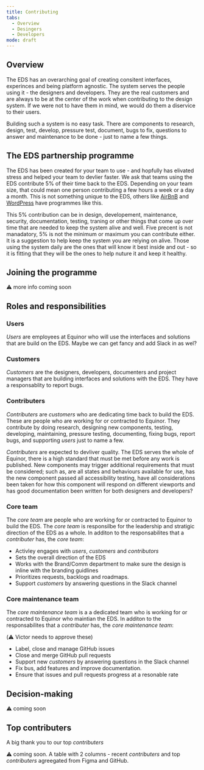 ```yaml
---
title: Contributing
tabs: 
  - Overview
  - Desingers
  - Developers
mode: draft
---
```


## Overview

The EDS has an overarching goal of creating consitent interfaces, experinces and being platform agnostic. The system serves the people using it - the designers and developers. They are the real customers and are always to be at the center of the work when contributing to the design system. If we were not to have them in mind, we would do them a diservice to their users. 

Building such a system is no easy task. There are components to research, design, test, develop, pressure test, document, bugs to fix, questions to answer and maintenance to be done - just to name a few things. 


## The EDS partnership programme

The EDS has been created for your team to use - and hopfully has elivated stress and helped your team to devlier faster. We ask that teams using the EDS contribute 5% of their time back to the EDS. Depending on your team size, that could mean one person contributing a few hours a week or a day a month. This is not something unique to the EDS, others like [AirBnB](https://airbnb.design/systems-thinking-unlocked/) and [WordPress](https://ma.tt/2014/09/five-for-the-future/) have programmes like this.

This 5% contribution can be in design, developement, maintenance, security, documentation, testing, traning or other things that come up over time that are needed to keep the system alive and well. Five precent is not manadatory, 5% is not the minimum or maximum you can contribute either. It is a suggestion to help keep the system you are relying on alive. Those using the system daily are the ones that will know it best inside and out - so it is fitting that they will be the ones to help nuture it and keep it healthy. 

## Joining the programme

:warning: more info coming soon


## Roles and responsibilities

### Users

_Users_ are employees at Equinor who will use the interfaces and solutions that are build on the EDS. Maybe we can get fancy and add Slack in as wel? 


### Customers

_Customers_ are the designers, developers, documenters and project managers that are building interfaces and solutions with the EDS. They have a responsablity to report bugs.


### Contributers

_Contributers_ are _customers_ who are dedicating time back to build the EDS. These are people who are working for or contracted to Equinor. They contribute by doing research, designing new components, testing, developing, maintaining, pressure testing, documenting, fixing bugs, report bugs, and supporting _users_ just to name a few.

_Contributers_ are expected to devliver quality. The EDS serves the whole of Equinor, there is a high standard that must be met before any work is published. New components may trigger additional requirements that must be considered; such as, are all states and behaviours available for use, has the new component passed all accessibility testing, have all considerations been taken for how this component will respond on different viewports and has good documentation been written for both designers and developers? 


### Core team

The _core team_ are people who are working for or contracted to Equinor to build the EDS. The _core team_ is responsilbe for the leadership and stratigic direction of the EDS as a whole. In additon to the responsabilites that a _contributer_ has, the _core team_:

* Activley engages with _users_, _customers_ and _contributors_
* Sets the overall direction of the EDS
* Works with the Brand/Comm department to make sure the design is inline with the branding guidlines
* Prioritizes requests, backlogs and roadmaps. 
* Support  _customers_ by answering questions in the Slack channel


### Core maintenance team

The _core maintenance team_ is a a dedicated team who is working for or contracted to Equinor who maintian the EDS. In additon to the responsabilites that a _contributer_ has, the _core maintenance team_:

(:warning: Victor needs to approve these)
* Label, close and manage GitHub issues 
* Close and merge GitHub pull requests
* Support new _customers_ by answering questions in the Slack channel
* Fix bus, add features and improve documentation.
* Ensure that issues and pull requests progress at a resonable rate


## Decision-making

:warning: coming soon


## Top contributers

A big thank you to our top _contributers_

:warning: coming soon. A table with 2 columns - recent _contributers_ and top _contributers_ agreegated from Figma and GitHub. 

